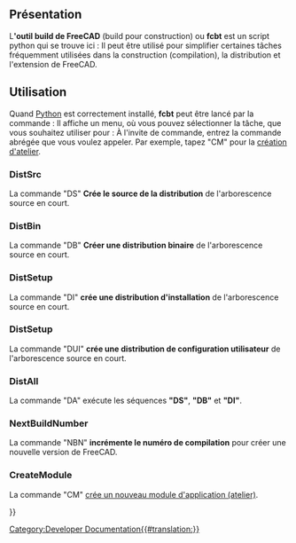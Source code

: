 <languages/>

{{Docnav/fr
|[[Testing/fr|Atelier test]]
|[[Continuous_Integration/fr|Intégration continue]]
}}

{{TOCright}}

==Présentation==
L''''outil build de FreeCAD''' (build pour construction) ou '''fcbt''' est un script python qui se trouve ici :
{{Code|code=
trunc/src/Tools/fcbt.py
}}
Il peut être utilisé pour simplifier certaines tâches fréquemment utilisées dans la construction (compilation), la distribution et l'extension de FreeCAD.

== Utilisation ==

Quand [http://fr.wikipedia.org/wiki/Python_(langage) Python] est correctement installé, '''fcbt''' peut être lancé par la commande :
{{Code|code=
python fbct.py
}}
Il affiche un menu, où vous pouvez sélectionner la tâche, que vous souhaitez utiliser pour :
{{Code|code=
FreeCAD Build Tool
 Usage:
    fcbt <command name> [command parameter]
 possible commands are:
  - DistSrc         (DS)   Build a source Distr. of the current source tree
  - DistBin         (DB)   Build a binary Distr. of the current source tree
  - DistSetup       (DI)   Build a Setup Distr. of the current source tree
  - DistSetup       (DUI)  Build a User Setup Distr. of the current source tree
  - DistAll         (DA)   Run all three above modules
  - NextBuildNumber (NBN)  Increase the Build Number of this Version
  - CreateModule    (CM)   Insert a new FreeCAD Module (Workbench) in the module directory
 
 For help on the modules type:
   fcbt <command name> ?
}}
À l'invite de commande, entrez la commande abrégée que vous voulez appeler.
Par exemple, tapez "CM" pour la [[Workbench_creation/fr|création d'atelier]].

=== DistSrc ===
La commande "DS" '''Crée le source de la distribution''' de l'arborescence source en court.

=== DistBin ===
La commande "DB" '''Créer une distribution binaire''' de l'arborescence source en court.

=== DistSetup ===
La commande "DI" '''crée une distribution d'installation''' de l'arborescence source en court.

=== DistSetup ===
La commande "DUI" '''crée une distribution de configuration utilisateur''' de l'arborescence source en court.

=== DistAll ===
La commande "DA" exécute les séquences '''"DS"''', '''"DB"''' et '''"DI"'''.

=== NextBuildNumber ===
La commande "NBN"  '''incrémente le numéro de compilation''' pour créer une nouvelle version de FreeCAD.

=== CreateModule ===
La commande "CM"  [[Workbench_creation/fr|crée un nouveau module d'application (atelier)]].


{{Docnav/fr
|[[Testing/fr|Atelier test]]
|[[Continuous_Integration/fr|Intégration continue]]
}}

{{Userdocnavi{{#translation:}}}}
[[Category:Developer Documentation{{#translation:}}]]
{{clear}}